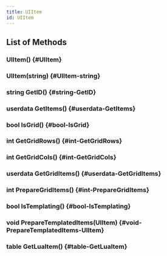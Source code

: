 ```yaml
---
title: UIItem
id: UIItem
---
```


## List of Methods

### UIItem() {#UIItem}

### UIItem(string) {#UIItem-string}

### string GetID() {#string-GetID}

### userdata GetItems() {#userdata-GetItems}

### bool IsGrid() {#bool-IsGrid}

### int GetGridRows() {#int-GetGridRows}

### int GetGridCols() {#int-GetGridCols}

### userdata GetGridItems() {#userdata-GetGridItems}

### int PrepareGridItems() {#int-PrepareGridItems}

### bool IsTemplating() {#bool-IsTemplating}

### void PrepareTemplatedItems(UIItem) {#void-PrepareTemplatedItems-UIItem}

### table GetLuaItem() {#table-GetLuaItem}

